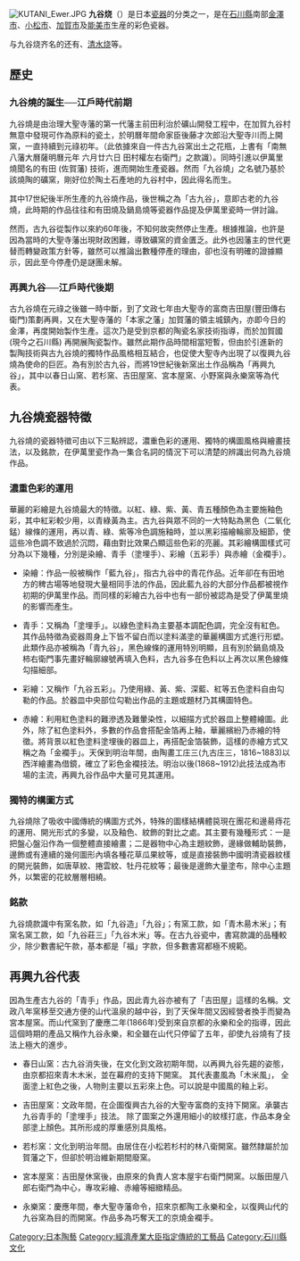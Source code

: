 {{noteTA
|T = zh:九谷烧;zh-cn:九谷烧; zh-tw:九谷燒;
|1 = zh:九谷烧;zh-cn:九谷烧; zh-tw:九谷燒;
|2=zh-hant:九谷; zh-hans:九谷;
}}
{{unreferenced|time=2016-05-15T04:07:17+00:00}}
[[Image:KUTANI_Ewer.JPG|thumb]]
'''九谷烧'''（{{jpn|j=九谷焼|hg=くたにやき|rm=Kutani-yaki}}）是日本[[瓷器|瓷器]]的分类之一，是在[[石川縣|石川縣]]南部[[金澤市|金澤市]]、[[小松市|小松市]]、[[加賀市|加賀市]]及[[能美市|能美市]]生産的彩色瓷器。

与九谷烧齐名的还有{{link-ja|备前烧|備前焼}}、[[清水烧|清水烧]]等。

==歷史==
===九谷燒的誕生──江戶時代前期===
九谷燒是由治理大聖寺藩的第一代藩主前田利治於礦山開發工程中，在加賀九谷村無意中發現可作為原料的瓷土，於明曆年間命家臣後藤才次郎沿大聖寺川而上開窯，一直持續到元祿初年。（此依據來自一件古九谷窯出土之花瓶，上書有「南無八藩大曆薩明曆元年 六月廿六日 田村權左右衛門」之款識）。同時引進以伊萬里燒聞名的有田 (佐賀藩) 技術，進而開始生產瓷器。然而「九谷燒」之名號乃基於該燒陶的礦窯，剛好位於陶土石產地的九谷村中，因此得名而生。

其中17世紀後半所生產的九谷燒作品，後世稱之為「古九谷」，意即古老的九谷燒，此時期的作品往往和有田燒及鍋島燒等瓷器作品提及伊萬里瓷時一併討論。

然而，古九谷從製作以來約60年後，不知何故突然停止生產。根據推論，也許是因為當時的大聖寺藩出現財政困難，導致礦窯的資金匱乏。此外也因藩主的世代更替而轉變政策方針等，雖然可以推論出數種停產的理由，卻也沒有明確的證據顯示，因此至今停產仍是謎團未解。
 
===再興九谷──江戶時代後期===
古九谷燒在元祿之後雖一時中斷，到了文政七年由大聖寺的富商吉田屋(豐田傳右衛門)策劃再興，又在大聖寺藩的「本家之藩」加賀藩的領主城鎮內，亦即今日的金澤，再度開始製作生產。這次乃是受到京都的陶瓷名家技術指導，而於加賀國 (現今之石川縣) 再開展陶瓷製作。雖然此期作品時間相當短暫，但由於引進新的製陶技術與古九谷燒的獨特作品風格相互結合，也促使大聖寺內出現了以復興九谷燒為使命的巨匠。為有別於古九谷，而將19世紀後新窯出土作品稱為「再興九谷」，其中以春日山窯、若杉窯、吉田屋窯、宮本屋窯、小野窯與永樂窯等為代表。
 
==九谷燒瓷器特徵==
九谷燒的瓷器特徵可由以下三點辨認，濃重色彩的運用、獨特的構圖風格與繪畫技法，以及銘款，在伊萬里瓷作為一集合名詞的情況下可以清楚的辨識出何為九谷燒作品。

===濃重色彩的運用===
華麗的彩繪是九谷燒最大的特徵。以紅、綠、紫、黃、青五種顏色為主要施釉色彩，其中紅彩較少用，以青綠黃為主。古九谷與眾不同的一大特點為黑色（二氧化錳）線條的運用，再以青、綠、紫等冷色調施釉時，並以黑彩描繪輪廓及細節，使這些冷色調不致過於沉悶，藉由對比效果凸顯這些色彩的亮麗。其彩繪構圖樣式可分為以下幾種，分別是染繪、青手（塗埋手）、彩繪（五彩手）與赤繪（金襴手）。
 
*染繪：作品一般被稱作「藍九谷」，指古九谷中的青花作品。近年卻在有田地方的稗古場等地發現大量相同手法的作品，因此藍九谷的大部分作品都被視作初期的伊萬里作品。而同樣的彩繪古九谷中也有一部份被認為是受了伊萬里燒的影響而產生。

*青手：又稱為「塗埋手」。以綠色塗料為主要基本調配色調，完全沒有紅色。其作品特徵為瓷器周身上下皆不留白而以塗料滿塗的華麗構圖方式進行形塑。此類作品亦被稱為「青九谷」，黑色線條的運用特別明顯，且有別於鍋島燒及柿右衛門事先畫好輪廓線號再填入色料，古九谷多在色料以上再次以黑色線條勾描細部。

*彩繪：又稱作「九谷五彩」。乃使用綠、黃、紫、深藍、紅等五色塗料自由勾勒的作品。於器皿中央部位勾勒出作品的主題或題材乃其構圖特色。

*赤繪：利用紅色塗料的難滲透及難暈染性，以細描方式於器皿上整體繪圖。此外，除了紅色塗料外，多數的作品會搭配金箔再上釉，華麗繽紛乃赤繪的特徵。將背景以紅色塗料塗埋後的器皿上，再搭配金箔裝飾，這樣的赤繪方式又稱之為「金襴手」。天保到明治年間，由陶畫工庄三(九古庄三，1816~1883)以西洋繪畫為借鏡，確立了彩色金襴技法。明治以後(1868~1912)此技法成為市場的主流，再興九谷作品中大量可見其運用。

===獨特的構圖方式===
九谷燒除了吸收中國傳統的構圖方式外，特殊的圖樣結構體笢現在團花和邊昜痔花的運用、開光形式的多變，以及釉色、紋飾的對比之處。其主要有幾種形式：一是把盤心盤沿作為一個整體直接繪畫；二是器物中心為主題紋飾，邊緣做輔助裝飾，邊飾或有連續的幾何圖形內填各種花草瓜果紋等，或是直接裝飾中國明清瓷器紋樣的開光裝飾，如唐草紋、捲雲紋、牡丹花紋等；最後是邊飾大量塗布，除中心主題外，以繁密的花紋層層相繞。

===銘款===
九谷燒款識中有窯名款，如「九谷造」「九谷」；有窯工款，如「青木昜木米」；有窯名窯工款，如「九谷莊三」「九谷木米」等。在古九谷瓷中，書寫款識的品種較少，除少數書紀午款，基本都是「福」字款，但多數書寫都極不規範。

==再興九谷代表==
因為生產古九谷的「青手」作品，因此青九谷亦被有了「吉田屋」這樣的名稱。文政八年窯移至交通方便的山代溫泉的越中谷，到了天保年間又因經營者換手而變為宮本屋窯。而山代窯到了慶應二年(1866年)受到來自京都的永樂和全的指導，因此這個時期的產品又稱作九谷永樂，和全雖在山代只停留了五年，卻使九谷燒有了技法上極大的進步。

*春日山窯：古九谷消失後，在文化到文政初期年間，以再興九谷先趨的姿態，由京都招來青木木米，並在幕府的支持下開窯。 其代表畫風為「木米風」， 全面塗上紅色之後，人物則主要以五彩來上色。可以說是中國風的釉上彩。

*吉田屋窯：文政年間，在企圖復興古九谷的大聖寺富商的支持下開窯。承襲古九谷青手的「塗埋手」技法。 除了圖案之外還用細小的紋樣打底，作品本身全部塗上顏色。其所形成的厚重感別具風格。

*若杉窯：文化到明治年間。由居住在小松若杉村的林八衛開窯。雖然隸屬於加賀藩之下，但卻於明治維新期間廢窯。

*宮本屋窯：吉田屋休窯後，由原來的負責人宮本屋宇右衛門開窯。以飯田屋八郎右衛門為中心，專攻彩繪、赤繪等細緻精品。

*永樂窯：慶應年間，奉大聖寺藩命令，招來京都陶工永樂和全，以復興山代的九谷窯為目的而開窯。作品多為巧奪天工的京燒金襴手。


[[Category:日本陶藝|Category:日本陶藝]]
[[Category:經濟產業大臣指定傳統的工藝品|Category:經濟產業大臣指定傳統的工藝品]]
[[Category:石川縣文化|Category:石川縣文化]]